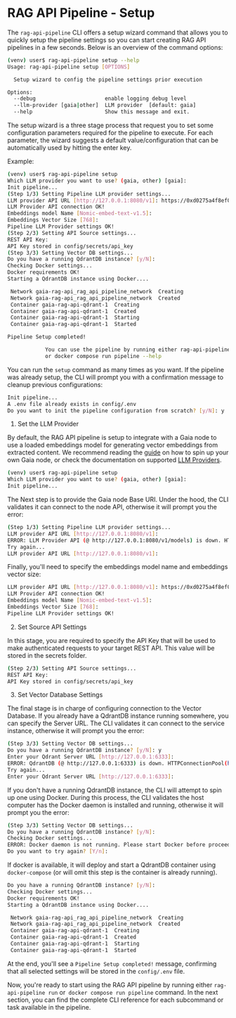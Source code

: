 # RAG API Pipeline - Setup

The `rag-api-pipeline` CLI offers a setup wizard command that allows you to quickly setup the pipeline settings so you can start creating
RAG API pipelines in a few seconds. Below is an overview of the command options:

```bash [Terminal]
(venv) user$ rag-api-pipeline setup --help
Usage: rag-api-pipeline setup [OPTIONS]

  Setup wizard to config the pipeline settings prior execution

Options:
  --debug                      enable logging debug level
  --llm-provider [gaia|other]  LLM provider  [default: gaia]
  --help                       Show this message and exit.
```

The setup wizard is a three stage process that request you to set some configuration parameters required for the pipeline to execute. For
each parameter, the wizard suggests a default value/configuration that can be automatically used by hitting the enter key.

Example:

```bash [Terminal]
(venv) user$ rag-api-pipeline setup
Which LLM provider you want to use? (gaia, other) [gaia]:
Init pipeline...
(Step 1/3) Setting Pipeline LLM provider settings...
LLM provider API URL [http://127.0.0.1:8080/v1]: https://0xd0275a4f8ef0d4b2dc0a3baf3d405a63bc647340.us.gaianet.network/v1
LLM Provider API connection OK!
Embeddings model Name [Nomic-embed-text-v1.5]:
Embeddings Vector Size [768]:
Pipeline LLM Provider settings OK!
(Step 2/3) Setting API Source settings...
REST API Key:
API Key stored in config/secrets/api_key
(Step 3/3) Setting Vector DB settings...
Do you have a running QdrantDB instance? [y/N]:
Checking Docker settings...
Docker requirements OK!
Starting a QdrantDB instance using Docker....

 Network gaia-rag-api_rag_api_pipeline_network  Creating
 Network gaia-rag-api_rag_api_pipeline_network  Created
 Container gaia-rag-api-qdrant-1  Creating
 Container gaia-rag-api-qdrant-1  Created
 Container gaia-rag-api-qdrant-1  Starting
 Container gaia-rag-api-qdrant-1  Started

Pipeline Setup completed!

            You can use the pipeline by running either rag-api-pipeline run --help
            or docker compose run pipeline --help
```

You can run the `setup` command as many times as you want. If the pipeline was already setup, the CLI will prompt you with a confirmation
message to cleanup previous configurations:

```bash [Terminal]
Init pipeline...
A .env file already exists in config/.env
Do you want to init the pipeline configuration from scratch? [y/N]: y
```

1. Set the LLM Provider

By default, the RAG API pipeline is setup to integrate with a Gaia node to use a loaded embeddings model for
generating vector embeddings from extracted content. We recommend reading the [guide](cli/node-deployment) on how to spin up your own
Gaia node, or check the documentation on supported [LLM Providers](cli/other-llm-providers).

```bash [Terminal]
(venv) user$ rag-api-pipeline setup
Which LLM provider you want to use? (gaia, other) [gaia]:
Init pipeline...
```

The Next step is to provide the Gaia node Base URI. Under the hood, the CLI validates it can connect to the node API, otherwise it will
prompt you the error:

```bash [Terminal]
(Step 1/3) Setting Pipeline LLM provider settings...
LLM provider API URL [http://127.0.0.1:8080/v1]:
ERROR: LLM Provider API (@ http://127.0.0.1:8080/v1/models) is down. HTTPConnectionPool(host='127.0.0.1', port=8080): Max retries exceeded with url: /v1/models (Caused by NewConnectionError('<urllib3.connection.HTTPConnection object at 0x110893c90>: Failed to establish a new connection: [Errno 61] Connection refused'))
Try again...
LLM provider API URL [http://127.0.0.1:8080/v1]:
```

Finally, you'll need to specify the embeddings model name and embeddings vector size:

```bash [Terminal]
LLM provider API URL [http://127.0.0.1:8080/v1]: https://0xd0275a4f8ef0d4b2dc0a3baf3d405a63bc647340.us.gaianet.network/v1
LLM Provider API connection OK!
Embeddings model Name [Nomic-embed-text-v1.5]:
Embeddings Vector Size [768]:
Pipeline LLM Provider settings OK!
```

2. Set Source API Settings

In this stage, you are required to specify the API Key that will be used to make authenticated requests to your target REST API. This value
will be stored in the secrets folder.

```bash [Terminal]
(Step 2/3) Setting API Source settings...
REST API Key:
API Key stored in config/secrets/api_key
```

3. Set Vector Database Settings

The final stage is in charge of configuring connection to the Vector Database. If you already have a QdrantDB instance running somewhere,
you can specify the Server URL. The CLI validates it can connect to the service instance, otherwise it will prompt you the error:

```bash [Terminal]
(Step 3/3) Setting Vector DB settings...
Do you have a running QdrantDB instance? [y/N]: y
Enter your Qdrant Server URL [http://127.0.0.1:6333]:
ERROR: QdrantDB (@ http://127.0.0.1:6333) is down. HTTPConnectionPool(host='127.0.0.1', port=6333): Max retries exceeded with url: / (Caused by NewConnectionError('<urllib3.connection.HTTPConnection object at 0x105873910>: Failed to establish a new connection: [Errno 61] Connection refused'))
Try again...
Enter your Qdrant Server URL [http://127.0.0.1:6333]:
```

If you don't have a running QdrantDB instance, the CLI will attempt to spin up one using Docker. During this process, the CLI validates
the host computer has the Docker daemon is installed and running, otherwise it will prompt you the error:

```bash [Terminal]
(Step 3/3) Setting Vector DB settings...
Do you have a running QdrantDB instance? [y/N]:
Checking Docker settings...
ERROR: Docker daemon is not running. Please start Docker before proceeding
Do you want to try again? [Y/n]:
```

If docker is available, it will deploy and start a QdrantDB container using `docker-compose` (or will omit this step is the container is already running).


```bash [Terminal]
Do you have a running QdrantDB instance? [y/N]:
Checking Docker settings...
Docker requirements OK!
Starting a QdrantDB instance using Docker....

 Network gaia-rag-api_rag_api_pipeline_network  Creating
 Network gaia-rag-api_rag_api_pipeline_network  Created
 Container gaia-rag-api-qdrant-1  Creating
 Container gaia-rag-api-qdrant-1  Created
 Container gaia-rag-api-qdrant-1  Starting
 Container gaia-rag-api-qdrant-1  Started
```

At the end, you'll see a `Pipeline Setup completed!` message, confirming that all selected settings will be stored in the `config/.env` file.


Now, you're ready to start using the RAG API pipeline by running either `rag-api-pipeline run` or` docker compose run pipeline` command.
In the next section, you can find the complete CLI reference for each subcommand or task available in the pipeline.
